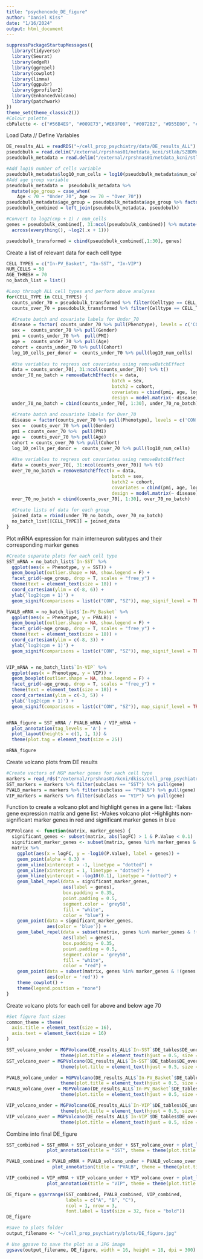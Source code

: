 ```yaml
---
title: "psychencode_DE_figure"
author: "Daniel Kiss"
date: "1/16/2024"
output: html_document
---
```


```r
suppressPackageStartupMessages({
  library(tidyverse)
  library(Seurat)
  library(edgeR)
  library(ggrepel)
  library(cowplot)
  library(limma)
  library(ggpubr)
  library(gprofiler2)
  library(EnhancedVolcano)
  library(patchwork)
})
theme_set(theme_classic2())
#Colour palette
cbPalette <- c("#56B4E9", "#009E73","#E69F00", "#0072B2", "#D55E00", "#CC79A7","#000000","#F0E442")
```

Load Data // Define Variables
```r
DE_results_ALL = readRDS("~/cell_prop_psychiatry/data/DE_results_ALL")
pseudobulk = read.delim("/external/rprshnas01/netdata_kcni/stlab/SZBDMulticohort/pseudobulk_fine_grained.counts.tsv")
pseudobulk_metadata = read.delim("/external/rprshnas01/netdata_kcni/stlab/SZBDMulticohort/pseudobulk_fine_grained.metadata.tsv")

#Add log10 number of cells variable
pseudobulk_metadata$log10_num_cells = log10(pseudobulk_metadata$num_cells)
#Add age group variable
pseudobulk_metadata =  pseudobulk_metadata %>%
  mutate(age_group = case_when(
    Age < 70 ~ "Under_70", Age >= 70 ~ "Over_70")) 
pseudobulk_metadata$age_group = pseudobulk_metadata$age_group %>% factor(levels = c("Under_70", "Over_70"))
pseudobulk_combined = left_join(pseudobulk_metadata, pseudobulk)

#Convert to log2(cmp + 1) / num_cells
genes = pseudobulk_combined[, 31:ncol(pseudobulk_combined)] %>% mutate(
  across(everything(), ~log2(.x + 1)))

pseudobulk_transformed = cbind(pseudobulk_combined[,1:30], genes)
```

Create a list of relevant data for each cell type
```r
CELL_TYPES = c("In-PV_Basket", "In-SST", "In-VIP")
NUM_CELLS = 50
AGE_THRESH = 70 
no_batch_list = list()

#Loop through ALL cell types and perform above analyses
for(CELL_TYPE in CELL_TYPES) {
  counts_under_70 = pseudobulk_transformed %>% filter(Celltype == CELL_TYPE, age_group == "Under_70")
  counts_over_70 = pseudobulk_transformed %>% filter(Celltype == CELL_TYPE, age_group == "Over_70")

  #Create batch and covariate labels for Under_70
  disease = factor( counts_under_70 %>% pull(Phenotype), levels = c('CON', 'SZ'))
  sex =  counts_under_70 %>% pull(Gender)
  pmi = counts_under_70 %>%  pull(PMI)
  age =  counts_under_70 %>% pull(Age)
  cohort = counts_under_70 %>% pull(Cohort)
  log_10_cells_per_donor =  counts_under_70 %>% pull(log10_num_cells)
  
  #Use variables to regress out covariates using removeBatchEffect
  data = counts_under_70[, 31:ncol(counts_under_70)] %>% t()
  under_70_no_batch = removeBatchEffect(x = data,
                                       batch = sex,
                                       batch2 = cohort,
                                       covariates = cbind(pmi, age, log_10_cells_per_donor),
                                       design = model.matrix(~ disease)) %>% t()
  under_70_no_batch = cbind(counts_under_70[, 1:30], under_70_no_batch)
  
  #Create batch and covariate labels for Over_70
  disease = factor(counts_over_70 %>% pull(Phenotype), levels = c('CON', 'SZ'))
  sex =  counts_over_70 %>% pull(Gender)
  pmi = counts_over_70 %>%  pull(PMI)
  age =  counts_over_70 %>% pull(Age)
  cohort = counts_over_70 %>% pull(Cohort)
  log_10_cells_per_donor =  counts_over_70 %>% pull(log10_num_cells)
  
  #Use variables to regress out covariates using removeBatchEffect
  data = counts_over_70[, 31:ncol(counts_over_70)] %>% t()
  over_70_no_batch = removeBatchEffect(x = data,
                                       batch = sex,
                                       batch2 = cohort,
                                       covariates = cbind(pmi, age, log_10_cells_per_donor),
                                       design = model.matrix(~ disease)) %>% t()
  over_70_no_batch = cbind(counts_over_70[, 1:30], over_70_no_batch)
  
  #Create lists of data for each group
  joined_data = rbind(under_70_no_batch, over_70_no_batch) 
  no_batch_list[[CELL_TYPE]] = joined_data
}
```


Plot mRNA expression for main interneuron subtypes and their corresponding marker genes
```r
#Create separate plots for each cell type
SST_mRNA = no_batch_list$`In-SST` %>%
  ggplot(aes(x = Phenotype, y = SST)) +
  geom_boxplot(outlier.shape = NA, show.legend = F) +
  facet_grid(~age_group, drop = T, scales = "free_y") +
  theme(text = element_text(size = 18)) +
  coord_cartesian(ylim = c(-8, 6)) +
  ylab('log2(cpm + 1)') + 
  geom_signif(comparisons = list(c("CON", "SZ")), map_signif_level = TRUE, y_position = 4)

PVALB_mRNA = no_batch_list$`In-PV_Basket` %>% 
  ggplot(aes(x = Phenotype, y = PVALB)) +
  geom_boxplot(outlier.shape = NA, show.legend = F) +
  facet_grid(~age_group, drop = T, scales = "free_y") +
  theme(text = element_text(size = 18)) +
  coord_cartesian(ylim = c(-8, 3)) +
  ylab('log2(cpm + 1)') + 
  geom_signif(comparisons = list(c("CON", "SZ")), map_signif_level = TRUE, y_position = 2)


VIP_mRNA = no_batch_list$`In-VIP` %>%
  ggplot(aes(x = Phenotype, y = VIP)) +
  geom_boxplot(outlier.shape = NA, show.legend = F) +
  facet_grid(~age_group, drop = T, scales = "free_y") +
  theme(text = element_text(size = 18)) +
  coord_cartesian(ylim = c(-3, 5)) +
  ylab('log2(cpm + 1)') + 
  geom_signif(comparisons = list(c("CON", "SZ")), map_signif_level = TRUE, y_position = 4)


mRNA_figure = SST_mRNA / PVALB_mRNA / VIP_mRNA + 
  plot_annotation(tag_levels = 'A') + 
  plot_layout(heights = c(1, 1, 1)) & 
  theme(plot.tag = element_text(size = 25))

mRNA_figure
```


Create volcano plots from DE results
```r
#Create vectors of MGP marker genes for each cell type
markers = read_rds("/external/rprshnas01/kcni/dkiss/cell_prop_psychiatry/data/marker_list.rds")
SST_markers = markers %>% filter(subclass == "SST") %>% pull(gene)
PVALB_markers = markers %>% filter(subclass == "PVALB") %>% pull(gene)
VIP_markers = markers %>% filter(subclass == "VIP") %>% pull(gene)
```

Function to create a volcano plot and highlight genes in a gene list:
-Takes gene expression matrix and gene list
-Makes volcano plot
-Highlights non-significant marker genes in red and significant marker genes in blue
```r
MGPVolcano <- function(matrix, marker_genes) {
  significant_genes <- subset(matrix, abs(logFC) > 1 & P.Value < 0.1)
  significant_marker_genes <- subset(matrix, genes %in% marker_genes & abs(logFC) > 1 & P.Value < 0.1)
  matrix %>%
    ggplot(aes(x = logFC, y = -log10(P.Value), label = genes)) + 
    geom_point(alpha = 0.3) +
    geom_vline(xintercept = -1, linetype = "dotted") +
    geom_vline(xintercept = 1, linetype = "dotted") +
    geom_hline(yintercept = -log10(0.1), linetype = "dotted") +
    geom_label_repel(data = significant_marker_genes, 
                     aes(label = genes), 
                     box.padding = 0.35, 
                     point.padding = 0.5,
                     segment.color = 'grey50',
                     fill = "white", 
                     color = "blue") +
    geom_point(data = significant_marker_genes, 
               aes(color = 'blue')) +
    geom_label_repel(data = subset(matrix, genes %in% marker_genes & !(genes %in% significant_marker_genes$genes)), 
                     aes(label = genes), 
                     box.padding = 0.35, 
                     point.padding = 0.5,
                     segment.color = 'grey50',
                     fill = "white", 
                     color = "red") +
    geom_point(data = subset(matrix, genes %in% marker_genes & !(genes %in% significant_marker_genes$genes)), 
               aes(color = 'red')) +
    theme_cowplot() +
    theme(legend.position = "none")
}
```

Create volcano plots for each cell for above and below age 70
```r
#Set figure font sizes
common_theme = theme(
  axis.title = element_text(size = 16),
  axis.text = element_text(size = 16)
)

SST_volcano_under = MGPVolcano(DE_results_ALL$`In-SST`$DE_tables$DE_under, SST_markers) + ggtitle("Under 70") +
                    theme(plot.title = element_text(hjust = 0.5, size = 18)) + common_theme
SST_volcano_over = MGPVolcano(DE_results_ALL$`In-SST`$DE_tables$DE_over, SST_markers) + ggtitle("Over 70") +
                    theme(plot.title = element_text(hjust = 0.5, size = 18)) + common_theme

PVALB_volcano_under = MGPVolcano(DE_results_ALL$`In-PV_Basket`$DE_tables$DE_under, PVALB_markers) + ggtitle("Under 70") +
                    theme(plot.title = element_text(hjust = 0.5, size = 18)) + common_theme
PVALB_volcano_over = MGPVolcano(DE_results_ALL$`In-PV_Basket`$DE_tables$DE_over, PVALB_markers) + ggtitle("Over 70") +
                    theme(plot.title = element_text(hjust = 0.5, size = 18)) + common_theme

VIP_volcano_under = MGPVolcano(DE_results_ALL$`In-VIP`$DE_tables$DE_under, VIP_markers) + ggtitle("Under 70") +
                    theme(plot.title = element_text(hjust = 0.5, size = 18)) + common_theme
VIP_volcano_over = MGPVolcano(DE_results_ALL$`In-VIP`$DE_tables$DE_over, VIP_markers) + ggtitle("Over 70") +
                    theme(plot.title = element_text(hjust = 0.5, size = 18)) + common_theme


```

Combine into final DE_figure
```r
SST_combined = SST_mRNA + SST_volcano_under + SST_volcano_over + plot_layout(widths = c(2,3,3)) + 
               plot_annotation(title = "SST", theme = theme(plot.title = element_text(hjust = 0.5, size = 22, face = "bold"), plot.margin = margin(t = 25, unit = "pt")))

PVALB_combined = PVALB_mRNA + PVALB_volcano_under + PVALB_volcano_over + plot_layout(widths = c(2,3,3)) +  
                 plot_annotation(title = "PVALB", theme = theme(plot.title = element_text(hjust = 0.5, size = 22, face = "bold"), plot.margin = margin(t = 25, unit = "pt")))

VIP_combined = VIP_mRNA + VIP_volcano_under + VIP_volcano_over + plot_layout(widths = c(2,3,3)) +  
               plot_annotation(title = "VIP", theme = theme(plot.title = element_text(hjust = 0.5, size = 22, face = "bold"), plot.margin = margin(t =25, unit = "pt")))

DE_figure = ggarrange(SST_combined, PVALB_combined, VIP_combined,
                      labels = c("A", "B", "C"),
                      ncol = 1, nrow = 3,
                      font.label = list(size = 32, face = "bold"))
DE_figure

#Save to plots folder
output_filename <- "~/cell_prop_psychiatry/plots/DE_figure.jpg"

# Use ggsave to save the plot as a JPG image
ggsave(output_filename, DE_figure, width = 16, height = 18, dpi = 300)
```








